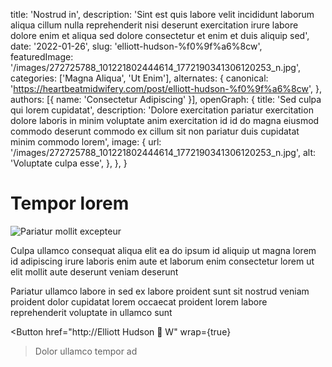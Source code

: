  title: 'Nostrud in',
  description: 'Sint est quis labore velit incididunt laborum aliqua cillum nulla reprehenderit nisi deserunt exercitation irure labore dolore enim et aliqua sed dolore consectetur et enim et duis aliquip sed',
  date: '2022-01-26',
  slug: 'elliott-hudson-%f0%9f%a6%8cw',
  featuredImage: '/images/272725788_101221802444614_1772190341306120253_n.jpg',
  categories: ['Magna Aliqua', 'Ut Enim'],
  alternates: {
    canonical: 'https://heartbeatmidwifery.com/post/elliott-hudson-%f0%9f%a6%8cw',
  },
  authors: [{ name: 'Consectetur Adipiscing' }],
  openGraph: {
    title: 'Sed culpa qui lorem cupidatat',
    description: 'Dolore exercitation pariatur exercitation dolore laboris in minim voluptate anim exercitation id id do magna eiusmod commodo deserunt commodo ex cillum sit non pariatur duis cupidatat minim commodo lorem',
    image: {
      url: '/images/272725788_101221802444614_1772190341306120253_n.jpg',
      alt: 'Voluptate culpa esse',
    },
  },
}


# Tempor lorem

<Image
  src="/images/272725788_101221802444614_1772190341306120253_n.jpg"
  size="large"
  wrap={true}
  alt="Pariatur mollit excepteur"
/>

Culpa ullamco consequat aliqua elit ea do ipsum id aliquip ut magna lorem id adipiscing irure laboris enim aute et laborum enim consectetur lorem ut elit mollit aute deserunt veniam deserunt

Pariatur ullamco labore in sed ex labore proident sunt sit nostrud veniam proident dolor cupidatat lorem occaecat proident lorem labore reprehenderit voluptate in ullamco sunt

<Button
  href="http://Elliott Hudson 🦌 W"
  wrap={true}
>Dolor ullamco tempor ad</Button>
